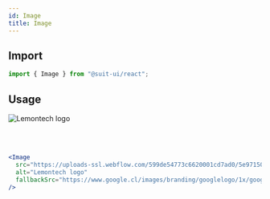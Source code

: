 ```yaml
---
id: Image
title: Image
---
```


## Import

```js
import { Image } from "@suit-ui/react";
```

## Usage


<Image
  src="https://uploads-ssl.webflow.com/599de54773c6620001cd7ad0/5e97150ce4e48422dcb803cf_logotype_vector_lemontech.svg"
  alt="Lemontech logo"
  fallbackSrc="https://www.google.cl/images/branding/googlelogo/1x/googlelogo_color_272x92dp.png"
/>

<br />
<br />

```jsx
<Image
  src="https://uploads-ssl.webflow.com/599de54773c6620001cd7ad0/5e97150ce4e48422dcb803cf_logotype_vector_lemontech.svg"
  alt="Lemontech logo"
  fallbackSrc="https://www.google.cl/images/branding/googlelogo/1x/googlelogo_color_272x92dp.png"
/>
```
